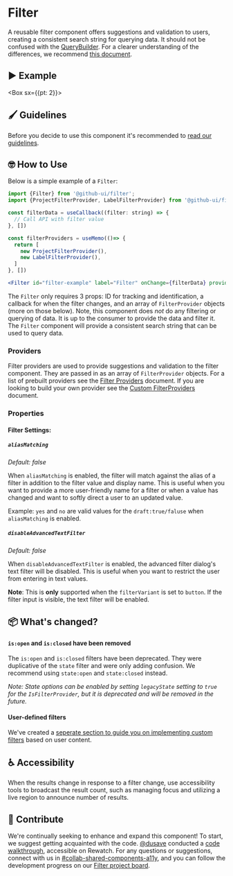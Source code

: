 
<Meta of={FilterStoriesMeta} title="Recipes/Filter/README" />

# Filter

A reusable filter component offers suggestions and validation to users, creating a consistent search string for querying data.
It should not be confused with the [QueryBuilder](?path=/docs/recipes-querybuilder-readme--docs). For a clearer understanding of the differences, we recommend [this document](?path=/docs/recipes-filter-documentation-differences-from-querybuilder--docs).

## ▶️ Example

<Box sx={{pt: 2}}>
  <Story of={FilterStories.Playground} />
</Box>

## 🖌️ Guidelines

Before you decide to use this component it's recommended to [read our guidelines](?path=/docs/recipes-filter-documentation-guidelines--docs).

## 🤓 How to Use

Below is a simple example of a `Filter`:

```jsx
import {Filter} from '@github-ui/filter';
import {ProjectFilterProvider, LabelFilterProvider} from '@github-ui/filter/providers';

const filterData = useCallback((filter: string) => {
  // Call API with filter value
}, [])

const filterProviders = useMemo(()=> {
  return [
    new ProjectFilterProvider(),
    new LabelFilterProvider(),
  ]
}, [])

<Filter id="filter-example" label="Filter" onChange={filterData} providers={filterProviders}/>
```

The `Filter` only requires 3 props: ID for tracking and identification, a callback for when the filter changes, and an array of `FilterProvider` objects (more on those below). Note, this component does *not* do any filtering or querying of data. It is up to the consumer to provide the data and filter it. The `Filter` component will provide a consistent search string that can be used to query data.

### Providers

Filter providers are used to provide suggestions and validation to the filter component. They are passed in as an array of `FilterProvider` objects. For a list of prebuilt providers see the [Filter Providers](?path=/docs/recipes-filter-providers-standard--docs#standard-filter-providers) document. If you are looking to build your own provider see the [Custom FilterProviders](?path=/docs/recipes-filter-providers-custom--docs#building-a-custom-filterprovider) document.

### Properties

<Controls />

#### Filter Settings:

##### `aliasMatching`

*Default: false*

When `aliasMatching` is enabled, the filter will match against the alias of a filter in addition to the filter value and display name. This is useful when you want to provide a more user-friendly name for a filter or when a value has changed and want to softly direct a user to an updated value.

Example: `yes` and `no` are valid values for the `draft:true/faluse` when `aliasMatching` is enabled.

##### `disableAdvancedTextFilter`

*Default: false*

When `disableAdvancedTextFilter` is enabled, the advanced filter dialog's text filter will be disabled. This is useful when you want to restrict the user from entering in text values.

**Note**: This is **only** supported when the `filterVariant` is set to `button`. If the filter input is visible, the text filter will be enabled.

## 📦 What's changed?

#### `is:open` and `is:closed` have been removed

The `is:open` and `is:closed` filters have been deprecated. They were duplicative of the `state` filter and were only
adding confusion. We recommend using `state:open` and `state:closed` instead.

*Note: State options can be enabled by setting `legacyState` setting to `true` for the `IsFilterProvider`, but it is deprecated and will be removed in the future.*

#### User-defined filters

We've created a [seperate section to guide you on implementing custom filters](?path=/docs/recipes-filter-documentation-user-defined-filters--docs) based on user content.

## ♿️ Accessibility

When the results change in response to a filter change, use accessibility tools to broadcast the result count, such as managing focus and utilizing a live region to announce number of results.

## 🤝 Contribute

We're continually seeking to enhance and expand this component! To start, we suggest getting acquainted with the code.
[@dusave](https://github.com/dusave) conducted a [code walkthrough](https://github.rewatch.com/video/5f2s9w912mnzlqrw-filter-deep-dive-code-review),
accessible on Rewatch. For any questions or suggestions, connect with us in [#collab-shared-components-a11y](https://app.slack.com/client/E01DLHH5JM6/C05HD5GU6CA), and you can follow the development progress on our [Filter project board](https://github.com/orgs/github/projects/9922/views/4).
